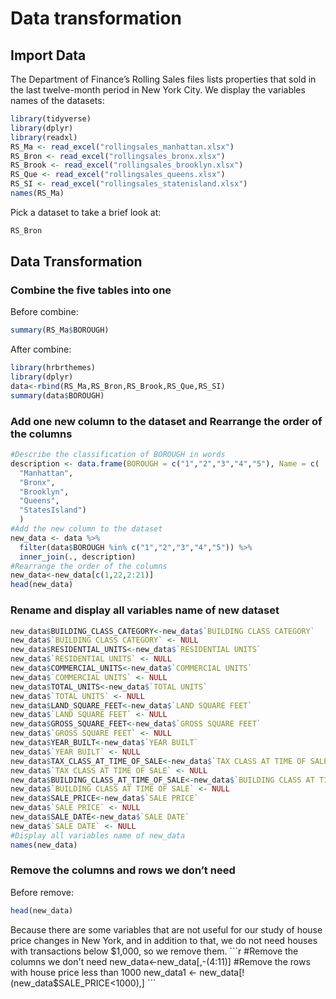 # Data transformation
## Import Data
The Department of Finance’s Rolling Sales files lists properties that sold in the last twelve-month period in New York City. We display the variables names of the datasets:
```r
library(tidyverse)
library(dplyr)
library(readxl)
RS_Ma <- read_excel("rollingsales_manhattan.xlsx")
RS_Bron <- read_excel("rollingsales_bronx.xlsx")
RS_Brook <- read_excel("rollingsales_brooklyn.xlsx")
RS_Que <- read_excel("rollingsales_queens.xlsx")
RS_SI <- read_excel("rollingsales_statenisland.xlsx")
names(RS_Ma)
```
Pick a dataset to take a brief look at:
```r
RS_Bron
```

## Data Transformation
### Combine the five tables into one
Before combine:
```r
summary(RS_Ma$BOROUGH)
```
After combine:
```r
library(hrbrthemes)
library(dplyr)
data<-rbind(RS_Ma,RS_Bron,RS_Brook,RS_Que,RS_SI)
summary(data$BOROUGH)
```




### Add one new column to the dataset and Rearrange the order of the columns

```r
#Describe the classification of BOROUGH in words
description <- data.frame(BOROUGH = c("1","2","3","4","5"), Name = c(
  "Manhattan",
  "Bronx",
  "Brooklyn",
  "Queens",
  "StatesIsland")
  )
#Add the new column to the dataset
new_data <- data %>%
  filter(data$BOROUGH %in% c("1","2","3","4","5")) %>%
  inner_join(., description)
#Rearrange the order of the columns
new_data<-new_data[c(1,22,2:21)]
head(new_data)
```
### Rename and display all variables name of new dataset
```r
new_data$BUILDING_CLASS_CATEGORY<-new_data$`BUILDING CLASS CATEGORY`
new_data$`BUILDING CLASS CATEGORY` <- NULL
new_data$RESIDENTIAL_UNITS<-new_data$`RESIDENTIAL UNITS`
new_data$`RESIDENTIAL UNITS` <- NULL
new_data$COMMERCIAL_UNITS<-new_data$`COMMERCIAL UNITS`
new_data$`COMMERCIAL UNITS` <- NULL
new_data$TOTAL_UNITS<-new_data$`TOTAL UNITS`
new_data$`TOTAL UNITS` <- NULL
new_data$LAND_SQUARE_FEET<-new_data$`LAND SQUARE FEET`
new_data$`LAND SQUARE FEET` <- NULL
new_data$GROSS_SQUARE_FEET<-new_data$`GROSS SQUARE FEET`
new_data$`GROSS SQUARE FEET` <- NULL
new_data$YEAR_BUILT<-new_data$`YEAR BUILT`
new_data$`YEAR BUILT` <- NULL
new_data$TAX_CLASS_AT_TIME_OF_SALE<-new_data$`TAX CLASS AT TIME OF SALE`
new_data$`TAX CLASS AT TIME OF SALE` <- NULL
new_data$BUILDING_CLASS_AT_TIME_OF_SALE<-new_data$`BUILDING CLASS AT TIME OF SALE`
new_data$`BUILDING CLASS AT TIME OF SALE` <- NULL
new_data$SALE_PRICE<-new_data$`SALE PRICE`
new_data$`SALE PRICE` <- NULL
new_data$SALE_DATE<-new_data$`SALE DATE`
new_data$`SALE DATE` <- NULL
#Display all variables name of new_data
names(new_data)
```

### Remove the columns and rows we don't need
Before remove:
```r
head(new_data)
```
Because there are some variables that are not useful for our study of house price changes in New York, and in addition to that, we do not need houses with transactions below $1,000, so we remove them.
```r
#Remove the columns we don't need 
new_data<-new_data[,-(4:11)]
#Remove the rows with house price less than 1000
new_data1 <- new_data[!(new_data$SALE_PRICE<1000),]
```


